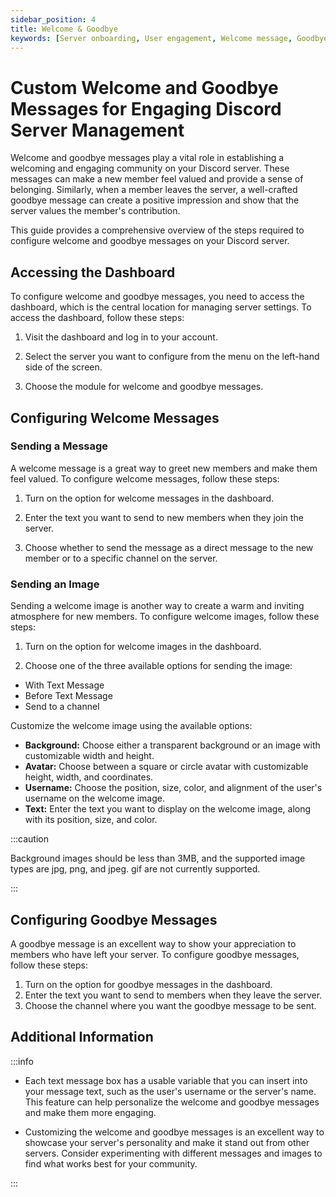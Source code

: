 ---
sidebar_position: 4
title: Welcome & Goodbye 
keywords: [Server onboarding, User engagement, Welcome message, Goodbye message, Customization] 
---


# Custom Welcome and Goodbye Messages for Engaging Discord Server Management

Welcome and goodbye messages play a vital role in establishing a welcoming and engaging community on your Discord server. These messages can make a new member feel valued and provide a sense of belonging. Similarly, when a member leaves the server, a well-crafted goodbye message can create a positive impression and show that the server values the member's contribution.

This guide provides a comprehensive overview of the steps required to configure welcome and goodbye messages on your Discord server.

## Accessing the Dashboard

To configure welcome and goodbye messages, you need to access the dashboard, which is the central location for managing server settings. To access the dashboard, follow these steps:

1. Visit the dashboard and log in to your account.

2. Select the server you want to configure from the menu on the left-hand side of the screen.

3. Choose the module for welcome and goodbye messages.

## Configuring Welcome Messages

### Sending a Message

A welcome message is a great way to greet new members and make them feel valued. To configure welcome messages, follow these steps:

1. Turn on the option for welcome messages in the dashboard.

2. Enter the text you want to send to new members when they join the server.

3. Choose whether to send the message as a direct message to the new member or to a specific channel on the server.

### Sending an Image

Sending a welcome image is another way to create a warm and inviting atmosphere for new members. To configure welcome images, follow these steps:

1. Turn on the option for welcome images in the dashboard.

2. Choose one of the three available options for sending the image:

- With Text Message
- Before Text Message
- Send to a channel

Customize the welcome image using the available options:

- **Background:** Choose either a transparent background or an image with customizable width and height.
- **Avatar:** Choose between a square or circle avatar with customizable height, width, and coordinates.
- **Username:** Choose the position, size, color, and alignment of the user's username on the welcome image.
- **Text:** Enter the text you want to display on the welcome image, along with its position, size, and color.

:::caution 

Background images should be less than 3MB, and the supported image types are jpg, png, and jpeg. gif are not currently supported.

:::

## Configuring Goodbye Messages

A goodbye message is an excellent way to show your appreciation to members who have left your server. To configure goodbye messages, follow these steps:

1. Turn on the option for goodbye messages in the dashboard.
2. Enter the text you want to send to members when they leave the server.
3. Choose the channel where you want the goodbye message to be sent.

## Additional Information

:::info 

- Each text message box has a usable variable that you can insert into your message text, such as the user's username or the server's name. This feature can help personalize the welcome and goodbye messages and make them more engaging.

- Customizing the welcome and goodbye messages is an excellent way to showcase your server's personality and make it stand out from other servers. Consider experimenting with different messages and images to find what works best for your community.

:::
